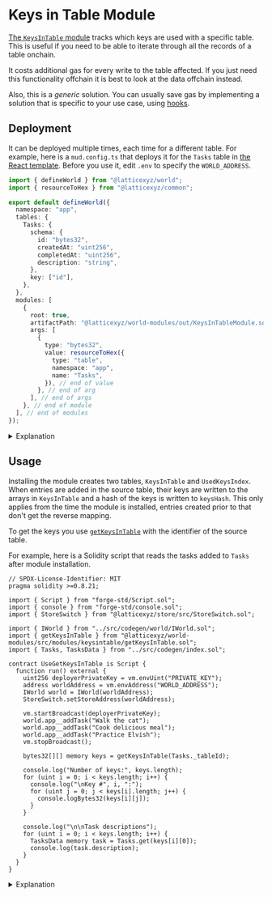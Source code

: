 

# Keys in Table Module

[The `KeysInTable` module](https://github.com/latticexyz/mud/tree/main/packages/world-modules/src/modules/keysintable) tracks which keys are used with a specific table.
This is useful if you need to be able to iterate through all the records of a table onchain.

<Callout type="warning" emoji="💰">
It costs additional gas for every write to the table affected.
If you just need this functionality offchain it is best to look at the data offchain instead.

Also, this is a _generic_ solution.
You can usually save gas by implementing a solution that is specific to your use case, using [hooks](/store/store-hooks).

</Callout>

## Deployment

It can be deployed multiple times, each time for a different table.
For example, here is a `mud.config.ts` that deploys it for the `Tasks` table in [the React template](https://github.com/latticexyz/mud/tree/main/templates/react).
Before you use it, edit `.env` to specify the `WORLD_ADDRESS`.

<CollapseCode>

```typescript filename="mud.config.ts" copy showLineNumbers {2,17-32}
import { defineWorld } from "@latticexyz/world";
import { resourceToHex } from "@latticexyz/common";

export default defineWorld({
  namespace: "app",
  tables: {
    Tasks: {
      schema: {
        id: "bytes32",
        createdAt: "uint256",
        completedAt: "uint256",
        description: "string",
      },
      key: ["id"],
    },
  },
  modules: [
    {
      root: true,
      artifactPath: "@latticexyz/world-modules/out/KeysInTableModule.sol/KeysInTableModule.json",
      args: [
        {
          type: "bytes32",
          value: resourceToHex({
            type: "table",
            namespace: "app",
            name: "Tasks",
          }), // end of value
        }, // end of arg
      ], // end of args
    }, // end of module
  ], // end of modules
});
```

</CollapseCode>

<details>

<summary>Explanation</summary>

```typescript
import { resourceToHex } from "@latticexyz/common";
```

We need to provide `KeysInTable` with the resource ID for the table.

```typescript
  modules: [
    {
```

To install modules using `mud.config.ts`, you specify `modules:` which contains a list of module defintions.

```typescript
      root: true,
      artifactPath: "@latticexyz/world-modules/out/KeysInTableModule.sol/KeysInTableModule.json",
      args: [
```

- `artifactPath`, a link to the compiled JSON file for the module.
- `root`, whether to install the module with [root namespace permissions](/world/systems#root-systems) or not.
- `args` the module arguments.

```typescript
        {
          type: "bytes32",
          value:
```

The `args` list contains structures.
Each structure has two fields:

- `type`, the [Solidity data type](https://docs.soliditylang.org/en/latest/types.html)
- `value`, the value

```typescript
resourceToHex({
  type: "table",
  namespace: "app",
  name: "Tasks",
}); // end of value
```

[This function](https://github.com/latticexyz/mud/blob/main/packages/common/src/resourceToHex.ts) creates the [resourceID](/world/resource-ids) for us from the table's data.

```typescript
        }     // end of arg
      ]       // end of args
    }         // end of module
  ]           // end of modules
```

</details>

## Usage

Installing the module creates two tables, `KeysInTable` and `UsedKeysIndex`.
When entries are added in the source table, their keys are written to the arrays in `KeysInTable` and a hash of the keys is written to `keysHash`.
This only applies from the time the module is installed, entries created prior to that don't get the reverse mapping.

To get the keys you use [`getKeysInTable`](https://github.com/latticexyz/mud/blob/main/packages/world-modules/src/modules/keysintable/getKeysInTable.sol) with the identifier of the source table.

For example, here is a Solidity script that reads the tasks added to `Tasks` after module installation.

<CollapseCode>

```solidity filename="UseGetKeysInTable.s.sol" copy showLineNumbers {9,19-23,25,27-33,35-39}
// SPDX-License-Identifier: MIT
pragma solidity >=0.8.21;

import { Script } from "forge-std/Script.sol";
import { console } from "forge-std/console.sol";
import { StoreSwitch } from "@latticexyz/store/src/StoreSwitch.sol";

import { IWorld } from "../src/codegen/world/IWorld.sol";
import { getKeysInTable } from "@latticexyz/world-modules/src/modules/keysintable/getKeysInTable.sol";
import { Tasks, TasksData } from "../src/codegen/index.sol";

contract UseGetKeysInTable is Script {
  function run() external {
    uint256 deployerPrivateKey = vm.envUint("PRIVATE_KEY");
    address worldAddress = vm.envAddress("WORLD_ADDRESS");
    IWorld world = IWorld(worldAddress);
    StoreSwitch.setStoreAddress(worldAddress);

    vm.startBroadcast(deployerPrivateKey);
    world.app__addTask("Walk the cat");
    world.app__addTask("Cook delicious meal");
    world.app__addTask("Practice Elvish");
    vm.stopBroadcast();

    bytes32[][] memory keys = getKeysInTable(Tasks._tableId);

    console.log("Number of keys:", keys.length);
    for (uint i = 0; i < keys.length; i++) {
      console.log("\nKey #", i, ":");
      for (uint j = 0; j < keys[i].length; j++) {
        console.logBytes32(keys[i][j]);
      }
    }

    console.log("\n\nTask descriptions");
    for (uint i = 0; i < keys.length; i++) {
      TasksData memory task = Tasks.get(keys[i][0]);
      console.log(task.description);
    }
  }
}
```

</CollapseCode>

<details>

<summary>Explanation</summary>

```solidity
import { getKeysInTable } from "@latticexyz/world-modules/src/modules/keysintable/getKeysInTable.sol";
```

The function that gets the keys in the table.

```solidity
    StoreSwitch.setStoreAddress(worldAddress);
```

To use `getKeysInTable` we need to set the store address to `worldAddress`.

```solidity
    vm.startBroadcast(deployerPrivateKey);
    world.app__addTask("Walk the cat");
    world.app__addTask("Cook delicious meal");
    world.app__addTask("Practice Elvish");
    vm.stopBroadcast();
```

Creates three entries with different descriptions, to ensure we have entries to show.
Note that this is the _only_ place in the script we need to send transactions.
`getKeysInTable` is [a `view` function](https://docs.soliditylang.org/en/v0.8.26/contracts.html#view-functions), and does not change the state.

```solidity
    bytes32[][] memory keys = getKeysInTable(Tasks._tableId);
```

Get the key(s) by passing the Tasks table id as a parameter.

```solidity
    console.log("Number of keys:", keys.length);
    for(uint i=0; i<keys.length; i++) {
       console.log("\nKey #", i, ":");
       for(uint j=0; j<keys[i].length; j++) {
          console.logBytes32(keys[i][j]);
       }
    }
```

The `getKeysInTable` function returns a two-dimensional array.
The first dimension is the keys in the table.
The second dimension is the different key fields (in this case there is only one).

```solidity
    console.log("\n\nTask descriptions");
    for(uint i=0; i<keys.length; i++) {
       TasksData memory task = Tasks.get(keys[i][0]);
       console.log(task.description);
    }
```

Once you have the key you can query the rest of the data using `Tasks.get`.
In this example we print all the task descriptions.

</details>
